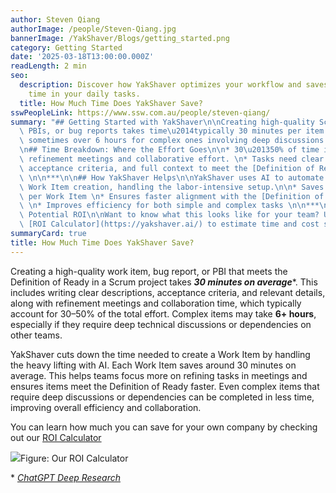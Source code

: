```yaml
---
author: Steven Qiang
authorImage: /people/Steven-Qiang.jpg
bannerImage: /YakShaver/Blogs/getting_started.png
category: Getting Started
date: '2025-03-18T13:00:00.000Z'
readLength: 2 min
seo:
  description: Discover how YakShaver optimizes your workflow and saves you valuable
    time in your daily tasks.
  title: How Much Time Does YakShaver Save?
sswPeopleLink: https://www.ssw.com.au/people/steven-qiang/
summary: "## Getting Started with YakShaver\n\nCreating high-quality Scrum Work Items,\
  \ PBIs, or bug reports takes time\u2014typically 30 minutes per item on average,\
  \ sometimes over 6 hours for complex ones involving deep discussions or dependencies.\n\
  \n## Time Breakdown: Where the Effort Goes\n\n* 30\u201350% of time is spent in\
  \ refinement meetings and collaborative effort. \n* Tasks need clear descriptions,\
  \ acceptance criteria, and full context to meet the [Definition of Ready](https://www.ssw.com.au/rules/have-a-definition-of-ready/).\
  \ \n\n***\n\n## How YakShaver Helps\n\nYakShaver uses AI to automate and accelerate\
  \ Work Item creation, handling the labor-intensive setup.\n\n* Saves \\~30 minutes\
  \ per Work Item \n* Ensures faster alignment with the [Definition of Ready](https://www.ssw.com.au/rules/have-a-definition-of-ready/)\
  \ \n* Improves efficiency for both simple and complex tasks \n\n***\n\n## See Your\
  \ Potential ROI\n\nWant to know what this looks like for your team? Use the built-in\
  \ [ROI Calculator](https://yakshaver.ai/) to estimate time and cost savings.\n"
summaryCard: true
title: How Much Time Does YakShaver Save?
---
```

Creating a high-quality work item, bug report, or PBI that meets the Definition of Ready in a Scrum project takes ***30 minutes on average***\*. This includes writing clear descriptions, acceptance criteria, and relevant details, along with refinement meetings and collaboration time, which typically account for 30–50% of the total effort. Complex items may take **6+ hours**, especially if they require deep technical discussions or dependencies on other teams.

YakShaver cuts down the time needed to create a Work Item by handling the heavy lifting with AI. Each Work Item saves around 30 minutes on average. This helps teams focus more on refining tasks in meetings and ensures items meet the Definition of Ready faster. Even complex items that require deep discussions or dependencies can be completed in less time, improving overall efficiency and collaboration.

You can learn how much you can save for your own company by checking out our [ROI Calculator](https://yakshaver.ai)

![](/YakShaver/Blogs/ROI.png)Figure: Our ROI Calculator

\* *[ChatGPT Deep Research](https://chatgpt.com/share/67d8bdb0-0f60-800d-af20-baba64a9a2eb?)*